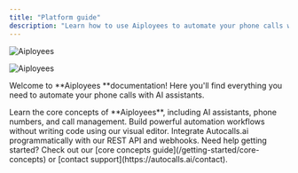 ```yaml
---
title: "Platform guide"
description: "Learn how to use Aiployees to automate your phone calls with AI"
---
```


<img
  className="block dark:hidden"
  src="/tobbie.jpg"
  alt="Aiployees"
/>

<img
  className="hidden dark:block"
  src="/tobbie.jpg"
  alt="Aiployees"
  title="Tobbie"
/>

Welcome to **Aiployees **documentation\! Here you'll find everything you need to automate your phone calls with AI assistants.

<CardGroup cols="2">
  <Card title="Platform Guide" icon="book" color="#06df4b" href="/platform-guide/overview">
    Learn the core concepts of **Aiployees**, including AI assistants, phone
    numbers, and call management.
  </Card>
  <Card title="No-Code Automation" icon="wand-magic-sparkles" color="pink" href="/automation-platform/introduction">
    Build powerful automation workflows without writing code using our visual
    editor.
  </Card>
  <Card title="API Reference" icon="code" color="blue" href="/api-reference/introduction">
    Integrate Autocalls.ai programmatically with our REST API and webhooks.
  </Card>
</CardGroup>

<Note>
  Need help getting started? Check out our [core concepts
  guide](/getting-started/core-concepts) or [contact
  support](https://autocalls.ai/contact).
</Note>